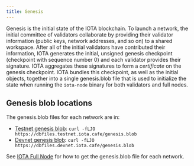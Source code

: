```yaml
---
title: Genesis
---
```


Genesis is the initial state of the IOTA blockchain. To launch a network, the initial committee of validators collaborate by providing their validator information (public keys, network addresses, and so on) to a shared workspace. After all of the initial validators have contributed their information, IOTA generates the initial, unsigned genesis checkpoint (checkpoint with sequence number 0) and each validator provides their signature. IOTA aggregates these signatures to form a _certificate_ on the genesis checkpoint. IOTA bundles this checkpoint, as well as the initial objects, together into a single genesis.blob file that is used to initialize the state when running the `iota-node` binary for both validators and full nodes.

## Genesis blob locations

The genesis.blob files for each network are in:

- [Testnet genesis blob](https://dbfiles.testnet.iota.cafe/genesis.blob):
    `curl -fLJO https://dbfiles.testnet.iota.cafe/genesis.blob`
- [Devnet genesis blob](https://dbfiles.devnet.iota.cafe/genesis.blob):
    `curl -fLJO https://dbfiles.devnet.iota.cafe/genesis.blob`
    
See [IOTA Full Node](iota-full-node/overview.mdx) for how to get the genesis.blob file for each network.
